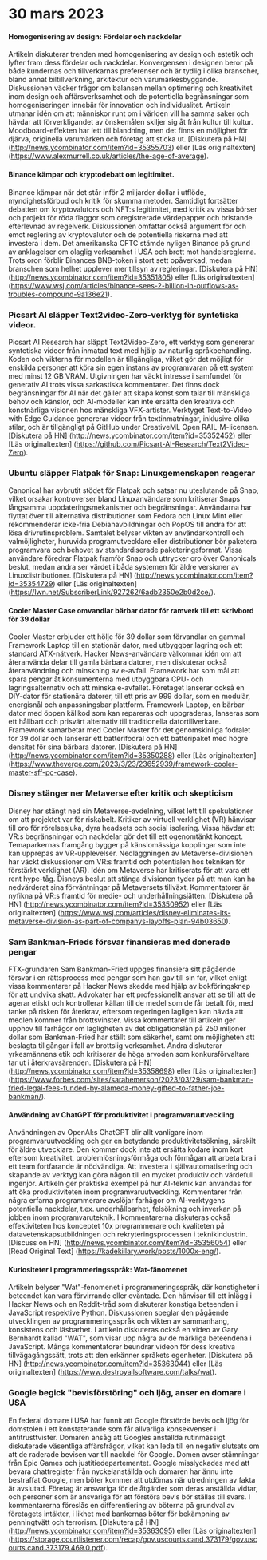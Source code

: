 
<Steps>

# 30 mars 2023

#### Homogenisering av design: Fördelar och nackdelar

Artikeln diskuterar trenden med homogenisering av design och estetik och lyfter fram dess fördelar och nackdelar. Konvergensen i designen beror på både kundernas och tillverkarnas preferenser och är tydlig i olika branscher, bland annat biltillverkning, arkitektur och varumärkesbyggande. Diskussionen väcker frågor om balansen mellan optimering och kreativitet inom design och affärsverksamhet och de potentiella begränsningar som homogeniseringen innebär för innovation och individualitet. Artikeln utmanar idén om att människor runt om i världen vill ha samma saker och hävdar att förverkligandet av önskemålen skiljer sig åt från kultur till kultur. Moodboard-effekten har lett till blandning, men det finns en möjlighet för djärva, originella varumärken och företag att sticka ut.
[Diskutera på HN] (http://news.ycombinator.com/item?id=35355703) eller [Läs originaltexten] (https://www.alexmurrell.co.uk/articles/the-age-of-average).

#### Binance kämpar och kryptodebatt om legitimitet.

Binance kämpar när det står inför 2 miljarder dollar i utflöde, myndighetsförbud och kritik för skumma metoder. Samtidigt fortsätter debatten om kryptovalutors och NFT:s legitimitet, med kritik av vissa börser och projekt för röda flaggor som oregistrerade värdepapper och bristande efterlevnad av regelverk. Diskussionen omfattar också argument för och emot reglering av kryptovalutor och de potentiella riskerna med att investera i dem. Det amerikanska CFTC stämde nyligen Binance på grund av anklagelser om olaglig verksamhet i USA och brott mot handelsreglerna. Trots oron förblir Binances BNB-token i stort sett opåverkad, medan branschen som helhet upplever mer tillsyn av regleringar.
[Diskutera på HN] (http://news.ycombinator.com/item?id=35351805) eller [Läs originaltexten] (https://www.wsj.com/articles/binance-sees-2-billion-in-outflows-as-troubles-compound-9a136e21).

### Picsart AI släpper Text2video-Zero-verktyg för syntetiska videor.

Picsart AI Research har släppt Text2Video-Zero, ett verktyg som genererar syntetiska videor från inmatad text med hjälp av naturlig språkbehandling. Koden och vikterna för modellen är tillgängliga, vilket gör det möjligt för enskilda personer att köra sin egen instans av programvaran på ett system med minst 12 GB VRAM. Utgivningen har väckt intresse i samfundet för generativ AI trots vissa sarkastiska kommentarer. Det finns dock begränsningar för AI när det gäller att skapa konst som talar till mänskliga behov och känslor, och AI-modeller kan inte ersätta den kreativa och konstnärliga visionen hos mänskliga VFX-artister. Verktyget Text-to-Video with Edge Guidance genererar videor från textinmatningar, inklusive olika stilar, och är tillgängligt på GitHub under CreativeML Open RAIL-M-licensen.
[Diskutera på HN] (http://news.ycombinator.com/item?id=35352452) eller [Läs originaltexten] (https://github.com/Picsart-AI-Research/Text2Video-Zero).

### Ubuntu släpper Flatpak för Snap: Linuxgemenskapen reagerar

Canonical har avbrutit stödet för Flatpak och satsar nu uteslutande på Snap, vilket orsakar kontroverser bland Linuxanvändare som kritiserar Snaps långsamma uppdateringsmekanismer och begränsningar. Användarna har flyttat över till alternativa distributioner som Fedora och Linux Mint eller rekommenderar icke-fria Debianavbildningar och PopOS till andra för att lösa drivrutinsproblem. Samtalet belyser vikten av användarkontroll och valmöjligheter, huruvida programutvecklare eller distributioner bör paketera programvara och behovet av standardiserade paketeringsformat. Vissa användare föredrar Flatpak framför Snap och uttrycker oro över Canonicals beslut, medan andra ser värdet i båda systemen för äldre versioner av Linuxdistributioner.
[Diskutera på HN] (http://news.ycombinator.com/item?id=35354729) eller [Läs originaltexten] (https://lwn.net/SubscriberLink/927262/6adb2350e2b0d2ce/).

#### Cooler Master Case omvandlar bärbar dator för ramverk till ett skrivbord för 39 dollar

Cooler Master erbjuder ett hölje för 39 dollar som förvandlar en gammal Framework Laptop till en stationär dator, med utbyggbar lagring och ett standard ATX-nätverk. Hacker News-användare välkomnar idén om att återanvända delar till gamla bärbara datorer, men diskuterar också återanvändning och minskning av e-avfall. Framework har som mål att spara pengar åt konsumenterna med utbyggbara CPU- och lagringsalternativ och att minska e-avfallet. Företaget lanserar också en DIY-dator för stationära datorer, till ett pris av 999 dollar, som en modulär, energisnål och anpassningsbar plattform. Framework Laptop, en bärbar dator med öppen källkod som kan repareras och uppgraderas, lanseras som ett hållbart och prisvärt alternativ till traditionella datortillverkare. Framework samarbetar med Cooler Master för det genomskinliga fodralet för 39 dollar och lanserar ett batterifodral och ett batteripaket med högre densitet för sina bärbara datorer.
[Diskutera på HN] (http://news.ycombinator.com/item?id=35350288) eller [Läs originaltexten] (https://www.theverge.com/2023/3/23/23652939/framework-cooler-master-sff-pc-case).

### Disney stänger ner Metaverse efter kritik och skepticism

Disney har stängt ned sin Metaverse-avdelning, vilket lett till spekulationer om att projektet var för riskabelt. Kritiker av virtuell verklighet (VR) hänvisar till oro för rörelsesjuka, dyra headsets och social isolering. Vissa hävdar att VR:s begränsningar och nackdelar gör det till ett ogenomtänkt koncept. Temaparkernas framgång bygger på känslomässiga kopplingar som inte kan upprepas av VR-upplevelser. Nedläggningen av Metaverse-divisionen har väckt diskussioner om VR:s framtid och potentialen hos tekniken för förstärkt verklighet (AR). Idén om Metaverse har kritiserats för att vara ett rent hype-tåg. Disneys beslut att stänga divisionen tyder på att man kan ha nedvärderat sina förväntningar på Metaversets tillväxt. Kommentatorer är nyfikna på VR:s framtid för medie- och underhållningsjätten.
[Diskutera på HN] (http://news.ycombinator.com/item?id=35350952) eller [Läs originaltexten] (https://www.wsj.com/articles/disney-eliminates-its-metaverse-division-as-part-of-companys-layoffs-plan-94b03650).

### Sam Bankman-Frieds försvar finansieras med donerade pengar

FTX-grundaren Sam Bankman-Fried uppges finansiera sitt pågående försvar i en rättsprocess med pengar som han gav till sin far, vilket enligt vissa kommentarer på Hacker News skedde med hjälp av bokföringsknep för att undvika skatt. Advokater har ett professionellt ansvar att se till att de agerar etiskt och kontrollerar källan till de medel som de får betalt för, med tanke på risken för återkrav, eftersom regeringen lagligen kan hävda att medlen kommer från brottsvinster. Vissa kommentarer till artikeln ger upphov till farhågor om lagligheten av det obligationslån på 250 miljoner dollar som Bankman-Fried har ställt som säkerhet, samt om möjligheten att beslagta tillgångar i fall av brottslig verksamhet. Andra diskuterar yrkesmännens etik och kritiserar de höga arvoden som konkursförvaltare tar ut i återkravsärenden.
[Diskutera på HN] (http://news.ycombinator.com/item?id=35358698) eller [Läs originaltexten] (https://www.forbes.com/sites/sarahemerson/2023/03/29/sam-bankman-fried-legal-fees-funded-by-alameda-money-gifted-to-father-joe-bankman/).

#### Användning av ChatGPT för produktivitet i programvaruutveckling

Användningen av OpenAI:s ChatGPT blir allt vanligare inom programvaruutveckling och ger en betydande produktivitetsökning, särskilt för äldre utvecklare. Den kommer dock inte att ersätta kodare inom kort eftersom kreativitet, problemlösningsförmåga och förmågan att arbeta bra i ett team fortfarande är nödvändiga. Att investera i självautomatisering och skapande av verktyg kan göra någon till en mycket produktiv och värdefull ingenjör. Artikeln ger praktiska exempel på hur AI-teknik kan användas för att öka produktiviteten inom programvaruutveckling. Kommentarer från några erfarna programmerare avslöjar farhågor om AI-verktygens potentiella nackdelar, t.ex. underhållbarhet, felsökning och inverkan på jobben inom programvaruteknik. I kommentarerna diskuteras också effektiviteten hos konceptet 10x programmerare och kvaliteten på datavetenskapsutbildningen och rekryteringsprocessen i teknikindustrin.
[Discuss on HN] (http://news.ycombinator.com/item?id=35356054) eller [Read Original Text] (https://kadekillary.work/posts/1000x-eng/).

#### Kuriositeter i programmeringsspråk: Wat-fänomenet

Artikeln belyser "Wat"-fenomenet i programmeringsspråk, där konstigheter i beteendet kan vara förvirrande eller oväntade. Den hänvisar till ett inlägg i Hacker News och en Reddit-tråd som diskuterar konstiga beteenden i JavaScript respektive Python. Diskussionen speglar den pågående utvecklingen av programmeringsspråk och vikten av sammanhang, konsistens och läsbarhet. I artikeln diskuteras också en video av Gary Bernhardt kallad "WAT", som visar upp några av de märkliga beteendena i JavaScript. Många kommentatorer beundrar videon för dess kreativa tillvägagångssätt, trots att den erkänner språkets egenheter.
[Diskutera på HN] (http://news.ycombinator.com/item?id=35363044) eller [Läs originaltexten] (https://www.destroyallsoftware.com/talks/wat).

### Google begick "bevisförstöring" och ljög, anser en domare i USA

En federal domare i USA har funnit att Google förstörde bevis och ljög för domstolen i ett konstaterande som får allvarliga konsekvenser i antitrusttvister. Domaren ansåg att Googles anställda rutinmässigt diskuterade väsentliga affärsfrågor, vilket kan leda till en negativ slutsats om att de raderade bevisen var till nackdel för Google. Domen avser stämningar från Epic Games och justitiedepartementet. Google misslyckades med att bevara chattregister från nyckelanställda och domaren har ännu inte bestraffat Google, men böter kommer att utdömas när utredningen av fakta är avslutad. Företag är ansvariga för de åtgärder som deras anställda vidtar, och personer som är ansvariga för att förstöra bevis bör ställas till svars. I kommentarerna föreslås en differentiering av böterna på grundval av företagets intäkter, i likhet med bankernas böter för bekämpning av penningtvätt och terrorism.
[Diskutera på HN] (http://news.ycombinator.com/item?id=35363095) eller [Läs originaltexten] (https://storage.courtlistener.com/recap/gov.uscourts.cand.373179/gov.uscourts.cand.373179.469.0.pdf).

</Steps>
